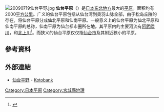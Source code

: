 [[File:20090719仙台平野.jpg|thumb]]
'''仙台平原'''（{{Lang-ja|仙台平野}}）是[[日本|日本]][[东北地方|东北地方]]最大的[[平原|平原]]。面积约有2000[[平方公里|平方公里]]。广义的仙台平原包括从仙台湾到奥羽山脉全部，由于松岛丘陵的存在，将仙台平原分成仙北平原和仙南平原。一般意义上的仙台平原为仙北平原和仙南平原的总称，仙南平原为仙台都市圈所在地。其平原内的主要河流有[[阿武隈川|阿武隈川]]，和[[北上川|北上川]]<ref>{{Cite web|title=仙台平野とは|url=https://kotobank.jp/word/%E4%BB%99%E5%8F%B0%E5%B9%B3%E9%87%8E-88545|access-date=2022-03-29|work=コトバンク|language=ja|archive-date=2022-02-22|archive-url=https://web.archive.org/web/20220222141010/https://kotobank.jp/word/%E4%BB%99%E5%8F%B0%E5%B9%B3%E9%87%8E-88545}}</ref>。而狭义的仙台平原仅仅指[[仙台市|仙台市]]及其附近狭小的平原。

== 參考資料 ==
{{Reflist}}

== 外部連結 ==
*[https://kotobank.jp/word/仙台平野 仙台平野] {{Wayback|url=https://kotobank.jp/word/%E4%BB%99%E5%8F%B0%E5%B9%B3%E9%87%8E |date=20131020092346 }} - [[Kotobank|Kotobank]]{{Language icon|ja}}
{{Japan-geo-stub}}
[[Category:日本平原|Category:日本平原]]
[[Category:宮城縣地理|Category:宮城縣地理]]
{{日本平原}}